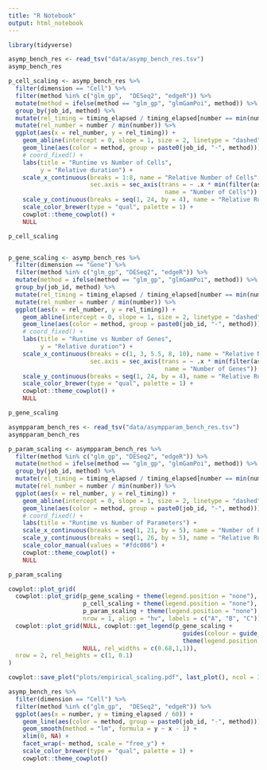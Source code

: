 ```yaml
---
title: "R Notebook"
output: html_notebook
---
```




```r
library(tidyverse)
```




```r
asymp_bench_res <- read_tsv("data/asymp_bench_res.tsv")
asymp_bench_res
```












```r
p_cell_scaling <- asymp_bench_res %>%
  filter(dimension == "Cell") %>%
  filter(method %in% c("glm_gp",  "DESeq2", "edgeR")) %>%
  mutate(method = ifelse(method == "glm_gp", "glmGamPoi", method)) %>%
  group_by(job_id, method) %>%
  mutate(rel_timing = timing_elapsed / timing_elapsed[number == min(number)]) %>%
  mutate(rel_number = number / min(number)) %>%
  ggplot(aes(x = rel_number, y = rel_timing)) +
    geom_abline(intercept = 0, slope = 1, size = 2, linetype = "dashed") +
    geom_line(aes(color = method, group = paste0(job_id, "-", method))) +
    # coord_fixed() +
    labs(title = "Runtime vs Number of Cells",
         y = "Relative duration") +
    scale_x_continuous(breaks = 1:8, name = "Relative Number of Cells",
                       sec.axis = sec_axis(trans = ~ .x * min(filter(asymp_bench_res, dimension == "Cell")$number),
                                            name = "Number of Cells")) +
    scale_y_continuous(breaks = seq(1, 24, by = 4), name = "Relative Runtime") +
    scale_color_brewer(type = "qual", palette = 1) +
    cowplot::theme_cowplot() +
    NULL

p_cell_scaling


p_gene_scaling <- asymp_bench_res %>%
  filter(dimension == "Gene") %>%
  filter(method %in% c("glm_gp", "DESeq2", "edgeR")) %>%
  mutate(method = ifelse(method == "glm_gp", "glmGamPoi", method)) %>%
  group_by(job_id, method) %>%
  mutate(rel_timing = timing_elapsed / timing_elapsed[number == min(number)]) %>%
  mutate(rel_number = number / min(number)) %>%
  ggplot(aes(x = rel_number, y = rel_timing)) +
    geom_abline(intercept = 0, slope = 1, size = 2, linetype = "dashed") +
    geom_line(aes(color = method, group = paste0(job_id, "-", method))) +
    # coord_fixed() +
    labs(title = "Runtime vs Number of Genes",
         y = "Relative duration") +
    scale_x_continuous(breaks = c(1, 3, 5.5, 8, 10), name = "Relative Number of Genes",
                       sec.axis = sec_axis(trans = ~ .x * min(filter(asymp_bench_res, dimension == "Gene")$number),
                                            name = "Number of Genes")) +
    scale_y_continuous(breaks = seq(1, 24, by = 4), name = "Relative Runtime") +
    scale_color_brewer(type = "qual", palette = 1) +
    cowplot::theme_cowplot() +
    NULL

p_gene_scaling
```





```r
asympparam_bench_res <- read_tsv("data/asympparam_bench_res.tsv")
asympparam_bench_res
```





```r
p_param_scaling <- asympparam_bench_res %>%
  filter(method %in% c("glm_gp", "DESeq2", "edgeR")) %>%
  mutate(method = ifelse(method == "glm_gp", "glmGamPoi", method)) %>%
  group_by(job_id, method) %>%
  mutate(rel_timing = timing_elapsed / timing_elapsed[number == min(number)]) %>%
  mutate(rel_number = number / min(number)) %>%
  ggplot(aes(x = rel_number, y = rel_timing)) +
    geom_abline(intercept = 0, slope = 1, size = 2, linetype = "dashed") +
    geom_line(aes(color = method, group = paste0(job_id, "-", method))) +
    # coord_fixed() +
    labs(title = "Runtime vs Number of Parameters") +
    scale_x_continuous(breaks = seq(1, 21, by = 5), name = "Number of Parameters") +
    scale_y_continuous(breaks = seq(1, 26, by = 5), name = "Relative Runtime") +
    scale_color_manual(values = "#fdc086") +
    cowplot::theme_cowplot() +
    NULL

p_param_scaling
```


```r
cowplot::plot_grid(
  cowplot::plot_grid(p_gene_scaling + theme(legend.position = "none"), 
                     p_cell_scaling + theme(legend.position = "none"),
                     p_param_scaling + theme(legend.position = "none"), 
                     nrow = 1, align = "hv", labels = c("A", "B", "C")),
  cowplot::plot_grid(NULL, cowplot::get_legend(p_gene_scaling + 
                                                 guides(colour = guide_legend(title = "", override.aes = list(size = 3))) + 
                                                 theme(legend.position = "bottom")), 
                     NULL, rel_widths = c(0.68,1,1)),
  nrow = 2, rel_heights = c(1, 0.1)
)

cowplot::save_plot("plots/empirical_scaling.pdf", last_plot(), ncol = 3, nrow = 1, base_asp = 1.0, base_height = 4.5)
```




```r
asymp_bench_res %>%
  filter(dimension == "Cell") %>%
  filter(method %in% c("glm_gp",  "DESeq2", "edgeR")) %>%
  ggplot(aes(x = number, y = timing_elapsed / 60)) +
    geom_line(aes(color = method, group = paste0(job_id, "-", method))) +
    geom_smooth(method = "lm", formula = y ~ x - 1) +
    xlim(0, NA) +
    facet_wrap(~ method, scale = "free_y") +
    scale_color_brewer(type = "qual", palette = 1) +
    cowplot::theme_cowplot()
  
```


